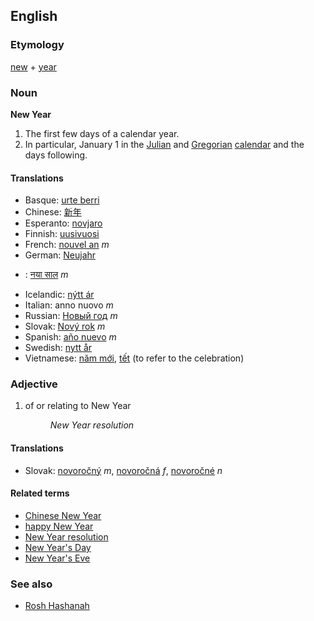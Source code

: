 ==English==
=== Etymology ===
[[new]] + [[year]]

=== Noun ===
'''New Year'''
# The first few days of a calendar year.
# In particular, January 1 in the [[Julian calendar|Julian]] and [[Gregorian calendar|Gregorian]] [[calendars|calendar]] and the days following.

==== Translations ====
*Basque: [[urte berri]]
*Chinese: [[新年]]
*Esperanto: [[novjaro]]
*Finnish: [[uusivuosi]]
*French: [[nouvel an]] ''m''
*German: [[Neujahr]] 
*{{hi}}: [[नया साल]] ''m''
*Icelandic: [[nýtt ár]]
*Italian: anno nuovo ''m''
*Russian: [[Новый год]] ''m''
*Slovak: [[Nový rok]] ''m''
*Spanish: [[año nuevo]] ''m''
*Swedish: [[nytt år]]
*Vietnamese: [[năm mới]], [[tết]] (to refer to the celebration)

=== Adjective ===
# of or relating to New Year
#: ''New Year resolution''

==== Translations ====
*Slovak: [[novoročný]] ''m'', [[novoročná]] ''f'', [[novoročné]] ''n''

====Related terms====
*[[Chinese New Year]]
*[[happy New Year]]
*[[New Year resolution]]
*[[New Year's Day]]
*[[New Year's Eve]]

===See also===
*[[Rosh Hashanah]]